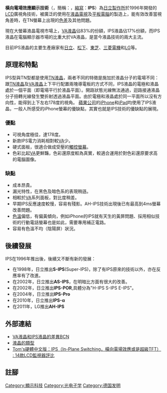 {{noteTA
|G1=IT
}}
{{unreferenced|time=2011-08-03T02:56:42+00:00}} 

'''橫向電場效應顯示技術'''（{{lang-en|'''In-Plane-Switching Liquid Crystal'''}}，簡稱：{{lang-en|In-Plane Switching}}，[[縮寫|縮寫]]：'''IPS'''）為[[日立製作所|日立製作所]]於1996年開發的[[LCD|LCD]]廣視角技術，被廣泛的使用在[[液晶電視|液晶電視]]及[[平板電腦|平板電腦]]的製造上，能有效改善當視角差時，在TN螢幕上出現的[[色差|色差]]及其他問題。

現在大螢幕液晶電視市場上，[[VA液晶|VA液晶]]佔83%的份額，IPS液晶佔17%份額，而IPS液晶在電腦顯示器市場的比重大於VA液晶，是當今液晶技術的兩大主流。 

目前IPS液晶的主要生產廠家有[[日立製作所|日立]]、[[松下|松下]]、[[東芝|東芝]]、[[三菱電機|三菱電機]]和[[LG|LG]]等。

== 原理和特點 == 
IPS型與TN型都​​是使用[[TN液晶|TN液晶]]，兩者不同的特徵是施加於液晶分子的電場不同： 
跟[[TN液晶|TN液晶]]及[[VA液晶|VA液晶]]上下平行配置兩塊導電板的方式不同，IPS液晶的電極和液晶處於一個平面（即電場平行於液晶平面）。開路狀態光線無法通過，迴路接通液晶分子扭轉光線發生雙折射透過液晶平面。由於電極和液晶處於同一平面所以沒有方向性，能得到上下左右178度的視角。 
[[蘋果公司|蘋果公司]]的[[iPhone|iPhone]]和[[iPad|iPad]]均使用了IPS液晶，一般人所感受的iPhone螢幕的優缺點，其實也就是IPS技術的優缺點的展現。 

=== 優點 === 
* 可視角度極佳，達178度。
* 新款IPS電力消耗相對較[[VA液晶|VA]]少。
* 硬式面板，很適合做成受壓的[[觸控螢幕|觸控螢幕]]。
* 色彩比起[[VA液晶|VA]]更鮮豔，色彩還原度較為真實，較適合運用於對色彩還原要求高的電腦圖像。

=== 缺點 === 
* 成本昂貴。
* 漏光特性，在黑色及暗色系的表現稍遜。 
* 相較於[[VA液晶|VA]]系列面板，對比度稍差。 
* 早期IPS反應速度較慢，容易有殘影。AH-IPS技術出現後已有最高到4ms螢幕改善問題。
* [[色溫|色溫]]偏低，有偏黃傾向，例如iPhone的IPS就有天生的黃屏問題、採用相似技術的行動電話螢幕也是如此，需要專用補正電路。
* 容易有色溫不均（陰陽屏）狀況。

==後續發展== 
IPS在1996年推出後，後續又不斷有新的發展： 
* 在1998年，日立推出'''S-IPS'''(Super-IPS)，除了有IPS原來的技術以外，亦在反應率有了改進。 
* 在2002年，日立推出'''AS-IPS'''，在明暗比方面有很大的改善。 
* 在2002年，日立推出'''IPS-POR''',具體分為"H-IPS S-IPS E-IPS"。 
*在2004年，日立推出'''IPS-Pro''' 
*在2010年，日立推出'''IPS-α''' 
*在2011年，LG推出'''AH-IPS'''

==外部連結== 
*[http://bcnranking.jp/news/0608/060803_5041.html VA液晶和IPS液晶的差異BCN] {{Wayback|url=http://bcnranking.jp/news/0608/060803_5041.html |date=20160304042423 }}{{ja}} 
*[https://web.archive.org/web/20101204004319/http://publish.it168.com/cWord/1440.shtml 液晶的類型]{{zh-cn}} 
*[https://web.archive.org/web/20080630043011/http://www.tomshardware.tw/394,review-394-8.html Tom's硬體中文版：IPS​​（In-Plane Switching，橫向電場效應或是超級TFT） : 14款LCD監視器評比] 
== 註腳 ==
{{reflist}}

{{顯示科技}}{{液晶}}

[[Category:顯示科技|Category:顯示科技]] 
[[Category:光电子学|Category:光电子学]]
[[Category:德国发明|Category:德国发明]]